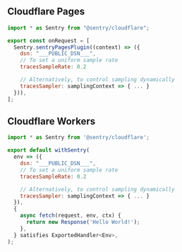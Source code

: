 <SignInNote />

## Cloudflare Pages

```javascript {filename:functions/_middleware.js}
import * as Sentry from "@sentry/cloudflare";

export const onRequest = [
  Sentry.sentryPagesPlugin((context) => ({
    dsn: "___PUBLIC_DSN___",
    // To set a uniform sample rate
    tracesSampleRate: 0.2

    // Alternatively, to control sampling dynamically
    tracesSampler: samplingContext => { ... }
  })),
];
```

## Cloudflare Workers

```javascript {filename:functions/_middleware.js}
import * as Sentry from '@sentry/cloudflare';

export default withSentry(
  env => ({
    dsn: "___PUBLIC_DSN___",
    // To set a uniform sample rate
    tracesSampleRate: 0.2

    // Alternatively, to control sampling dynamically
    tracesSampler: samplingContext => { ... }
  }),
  {
    async fetch(request, env, ctx) {
      return new Response('Hello World!');
    },
  } satisfies ExportedHandler<Env>,
);
```

